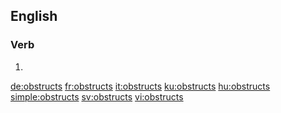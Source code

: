 ==English==

===Verb===
{{head|en}}

# {{en-third-person singular of|obstruct}}

[[de:obstructs]]
[[fr:obstructs]]
[[it:obstructs]]
[[ku:obstructs]]
[[hu:obstructs]]
[[simple:obstructs]]
[[sv:obstructs]]
[[vi:obstructs]]